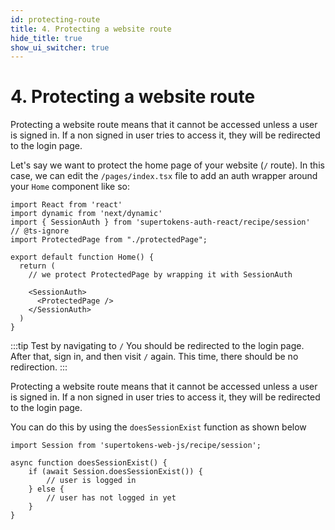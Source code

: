 ```yaml
---
id: protecting-route
title: 4. Protecting a website route
hide_title: true
show_ui_switcher: true
---
```


<!-- COPY DOCS -->
<!-- ./thirdpartyemailpassword/nextjs/protecting-route.mdx -->


# 4. Protecting a website route

<OAuthFrontendVerificationDisclaimer />

<PreBuiltOrCustomUISwitcher>

<PreBuiltUIContent>

Protecting a website route means that it cannot be accessed unless a user is signed in. If a non signed in user tries to access it, they will be redirected to the login page.

Let's say we want to protect the home page of your website (`/` route). In this case, we can edit the `/pages/index.tsx` file to add an auth wrapper around your `Home` component like so:

```tsx title="pages/index.tsx"
import React from 'react'
import dynamic from 'next/dynamic'
import { SessionAuth } from 'supertokens-auth-react/recipe/session'
// @ts-ignore
import ProtectedPage from "./protectedPage";

export default function Home() {
  return (
    // we protect ProtectedPage by wrapping it with SessionAuth

    <SessionAuth>
      <ProtectedPage />
    </SessionAuth>
  )
}
```

:::tip Test by navigating to `/`
You should be redirected to the login page. After that, sign in, and then visit `/` again. This time, there should be no redirection.
:::

</PreBuiltUIContent>

<CustomUIContent>

Protecting a website route means that it cannot be accessed unless a user is signed in. If a non signed in user tries to access it, they will be redirected to the login page.

You can do this by using the `doesSessionExist` function as shown below

```tsx title="pages/index.tsx"
import Session from 'supertokens-web-js/recipe/session';

async function doesSessionExist() {
    if (await Session.doesSessionExist()) {
        // user is logged in
    } else {
        // user has not logged in yet
    }
}
```

</CustomUIContent>

</PreBuiltOrCustomUISwitcher>
